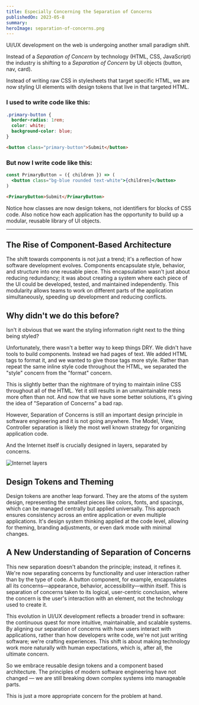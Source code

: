 ```yaml
---
title: Especially Concerning the Separation of Concerns
publishedOn: 2023-05-8
summary:
heroImage: separation-of-concerns.png
---
```




UI/UX development on the web is undergoing another small paradigm shift.

Instead of a _Separation of Concern_ by technology (HTML, CSS, JavaScript) the industry is shifting to a _Separation of Concern_ by UI objects (button, nav, card).

Instead of writing raw CSS in stylesheets that target specific HTML, we are now styling UI elements with design tokens that live in that targeted HTML.

### I used to write code like this:

```css
.primary-button {
  border-radius: 1rem;
  color: white;
  background-color: blue;
}
```

```html
<button class="primary-button">Submit</button>
```

### But now I write code like this:

```jsx
const PrimaryButton = ({ children }) => (
  <button class="bg-blue rounded text-white">{children}</button>
)
```

```html
<PrimaryButton>Submit</PrimaryButton>
```

Notice how classes are now design tokens, not identifiers for blocks of CSS code. Also notice how each application has the opportunity to build up a modular, reusable library of UI objects.

---

## The Rise of Component-Based Architecture

The shift towards components is not just a trend; it's a reflection of how software development evolves. Components encapsulate style, behavior, and structure into one reusable piece. This encapsulation wasn't just about reducing redundancy; it was about creating a system where each piece of the UI could be developed, tested, and maintained independently. This modularity allows teams to work on different parts of the application simultaneously, speeding up development and reducing conflicts.

## Why didn't we do this before?

Isn't it obvious that we want the styling information right next to the thing being styled?

Unfortunately, there wasn't a better way to keep things DRY. We didn't have tools to build components. Instead we had pages of text. We added HTML tags to format it, and we wanted to give those tags more style. Rather than repeat the same inline style code throughout the HTML, we separated the "style" concern from the "format" concern.

This is slightly better than the nightmare of trying to maintain inline CSS throughout all of the HTML. Yet it still results in an unmaintainable mess more often than not. And now that we have some better solutions, it's giving the idea of "Separation of Concerns" a bad rap.

However, Separation of Concerns is still an important design principle in software engineering and it is not going anywhere. The Model, View, Controller separation is likely the most well known strategy for organizing application code.

And the Internet itself is crucially designed in layers, separated by concerns.

<Image src={internetLayers} alt="Internet layers" />

## Design Tokens and Theming

Design tokens are another leap forward. They are the atoms of the system design, representing the smallest pieces like colors, fonts, and spacings, which can be managed centrally but applied universally. This approach ensures consistency across an entire application or even multiple applications. It's design system thinking applied at the code level, allowing for theming, branding adjustments, or even dark mode with minimal changes.

## A New Understanding of Separation of Concerns

This new separation doesn't abandon the principle; instead, it refines it. We're now separating concerns by functionality and user interaction rather than by the type of code. A button component, for example, encapsulates all its concerns—appearance, behavior, accessibility—within itself. This is separation of concerns taken to its logical, user-centric conclusion, where the concern is the user's interaction with an element, not the technology used to create it.

This evolution in UI/UX development reflects a broader trend in software: the continuous quest for more intuitive, maintainable, and scalable systems. By aligning our separation of concerns with how users interact with applications, rather than how developers write code, we're not just writing software; we're crafting experiences. This shift is about making technology work more naturally with human expectations, which is, after all, the ultimate concern.

So we embrace reusable design tokens and a component based architecture. The principles of modern software engineering have not changed — we are still breaking down complex systems into manageable parts.

This is just a more appropriate concern for the problem at hand.
